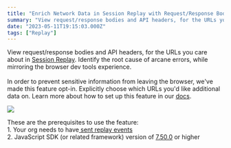 ```yaml
---
title: "Enrich Network Data in Session Replay with Request/Response Bodies"
summary: "View request/response bodies and API headers, for the URLs you care about in Session Replay . Identify the root cause of arcane errors, while mirroring the..."
date: "2023-05-11T19:15:03.000Z"
tags: ["Replay"]
---
```


  View request/response bodies and API headers, for the URLs you care about in [Session Replay](https://sentry.io/for/session-replay/). Identify the root cause of arcane errors, while mirroring the browser dev tools experience.\
\
In order to prevent sensitive information from leaving the browser, we've made this feature opt-in. Explicitly choose which URLs you'd like additional data on. Learn more about how to set up this feature in our [docs](https://docs.sentry.io/platforms/javascript/session-replay/configuration/#network-details).

![](/changelog/enrich-network-data-in-session-replay-with-request-response-bodies-1.jpg)

These are the prerequisites to use the feature:\
1\. Your org needs to have[ sent replay events](https://docs.sentry.io/platforms/javascript/session-replay/)\
2\. JavaScript SDK (or related framework) version of [7.50.0](https://github.com/getsentry/sentry-javascript/releases/tag/7.50.0) or higher
